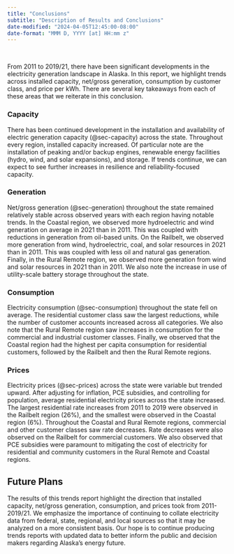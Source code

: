 ```yaml
---
title: "Conclusions"
subtitle: "Description of Results and Conclusions"
date-modified: "2024-04-05T12:45:00-08:00"
date-format: "MMM D, YYYY [at] HH:mm z"
---
```


&nbsp;


From 2011 to 2019/21, there have been significant developments in the electricity generation landscape in Alaska. In this report, we highlight trends across installed capacity, net/gross generation, consumption by customer class, and price per kWh. There are several key takeaways from each of these areas that we reiterate in this conclusion.

### Capacity

There has been continued development in the installation and availability of electric generation capacity (@sec-capacity) across the state. Throughout every region, installed capacity increased. Of particular note are the installation of peaking and/or backup engines, renewable energy facilities (hydro, wind, and solar expansions), and storage. If trends continue, we can expect to see further increases in resilience and reliability-focused capacity.

### Generation

Net/gross generation (@sec-generation) throughout the state remained relatively stable across observed years with each region having notable trends. In the Coastal region, we observed more hydroelectric and wind generation on average in 2021 than in 2011. This was coupled with reductions in generation from oil-based units. On the Railbelt, we observed more generation from wind, hydroelectric, coal, and solar resources in 2021 than in 2011. This was coupled with less oil and natural gas generation. Finally, in the Rural Remote region, we observed more generation from wind and solar resources in 2021 than in 2011. We also note the increase in use of utility-scale battery storage throughout the state. 

### Consumption

Electricity consumption (@sec-consumption) throughout the state fell on average. The residential customer class saw the largest reductions, while the number of customer accounts increased across all categories. We also note that the Rural Remote region saw increases in consumption for the commercial and industrial customer classes. Finally, we observed that the Coastal region had the highest per capita consumption for residential customers, followed by the Railbelt and then the Rural Remote regions.

### Prices

Electricity prices (@sec-prices) across the state were variable but trended upward. After adjusting for inflation, PCE subsidies, and controlling for population, average residential electricity prices across the state increased. The largest residential rate increases from 2011 to 2019 were observed in the Railbelt region (26%), and the smallest were observed in the Coastal region (6%). Throughout the Coastal and Rural Remote regions, commercial and other customer classes saw rate decreases. Rate decreases were also observed on the Railbelt for commercial customers. We also observed that PCE subsidies were paramount to mitigating the cost of electricity for residential and community customers in the Rural Remote and Coastal regions.

## Future Plans

The results of this trends report highlight the direction that installed capacity, net/gross generation, consumption, and prices took from 2011-2019/21. We emphasize the importance of continuing to collate electricity data from federal, state, regional, and local sources so that it may be analyzed on a more consistent basis. Our hope is to continue producing trends reports with updated data to better inform the public and decision makers regarding Alaska's energy future.